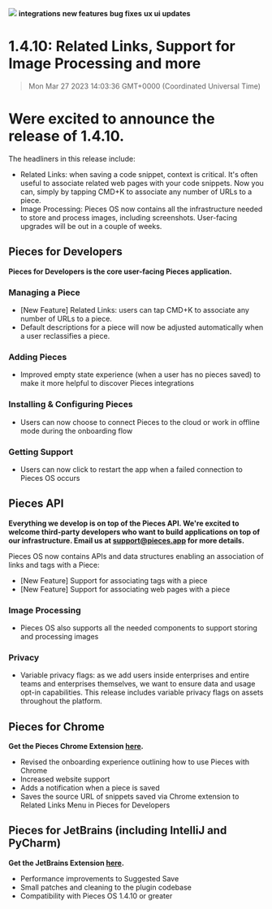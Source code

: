![](https://uploads-ssl.webflow.com/6143afec68f555387049efb3/630d5f9393e00a926cc5ca52_ezgif_com-gif-maker_dc3aff1a2c2bb99aa09260edd0537dec_2000.png)
**integrations** **new features** **bug fixes** **ux ui updates**
# 1.4.10: Related Links, Support for Image Processing and more
> Mon Mar 27 2023 14:03:36 GMT+0000 (Coordinated Universal Time)

# Were excited to announce the release of 1.4.10.

The headliners in this release include:
- Related Links: when saving a code snippet, context is critical. It's often useful to associate related web pages with your code snippets. Now you can, simply by tapping CMD+K to associate any number of URLs to a piece.
- Image Processing: Pieces OS now contains all the infrastructure needed to store and process images, including screenshots. User-facing upgrades will be out in a couple of weeks.

## Pieces for Developers
**Pieces for Developers is the core user-facing Pieces application.**

### Managing a Piece
- [New Feature] Related Links: users can tap CMD+K to associate any number of URLs to a piece.
- Default descriptions for a piece will now be adjusted automatically when a user reclassifies a piece.

### Adding Pieces
- Improved empty state experience (when a user has no pieces saved) to make it more helpful to discover Pieces integrations

### Installing & Configuring Pieces
- Users can now choose to connect Pieces to the cloud or work in offline mode during the onboarding flow

### Getting Support
- Users can now click to restart the app when a failed connection to Pieces OS occurs

## Pieces API
**Everything we develop is on top of the Pieces API. We're excited to welcome third-party developers who want to build applications on top of our infrastructure. Email us at support@pieces.app for more details.**

Pieces OS now contains APIs and data structures enabling an association of links and tags with a Piece:
- [New Feature] Support for associating tags with a piece
- [New Feature] Support for associating web pages with a piece

### Image Processing
- Pieces OS also supports all the needed components to support storing and processing images

### Privacy
- Variable privacy flags: as we add users inside enterprises and entire teams and enterprises themselves, we want to ensure data and usage opt-in capabilities. This release includes variable privacy flags on assets throughout the platform.

## Pieces for Chrome

**Get the Pieces Chrome Extension <a href="https://chrome.google.com/webstore/detail/pieces/igbgibhbfonhmjlechmeefimncpekepm?hl=en" target="_blank" rel="noopener noreferrer">here</a>.**

- Revised the onboarding experience outlining how to use Pieces with Chrome
- Increased website support
- Adds a notification when a piece is saved
- Saves the source URL of snippets saved via Chrome extension to Related Links Menu in Pieces for Developers
## Pieces for JetBrains (including IntelliJ and PyCharm)

**Get the JetBrains Extension <a href="https://plugins.jetbrains.com/plugin/17328-pieces" target="_blank" rel="noopener noreferrer">here</a>.**

- Performance improvements to Suggested Save
- Small patches and cleaning to the plugin codebase
- Compatibility with Pieces OS 1.4.10 or greater
